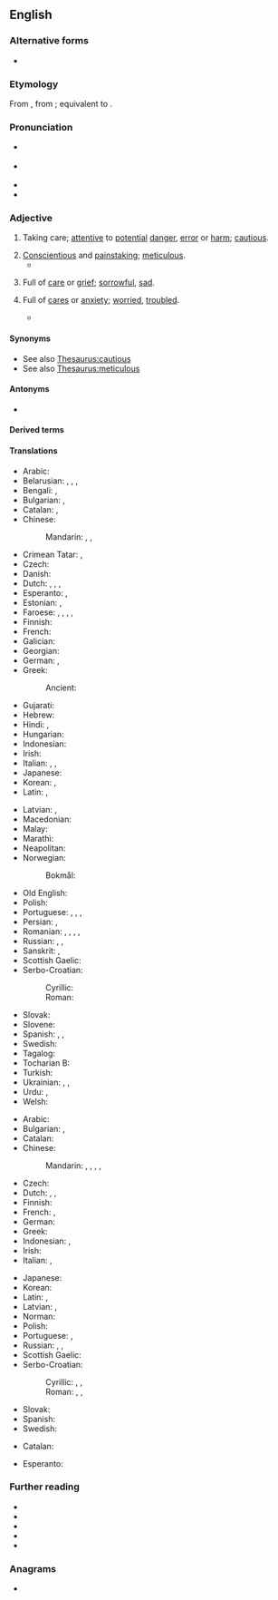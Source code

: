 ==English==

===Alternative forms===
* {{l|en|carefull}} {{q|obsolete}}

===Etymology===
{{root|en|ine-pro|*ǵeh₂r-}}
From {{inh|en|enm|careful}}, from {{inh|en|ang|carful}}; equivalent to {{suffix|en|care|ful|pos=adjective}}.

===Pronunciation===
* {{a|UK}} {{IPA|en|/ˈkɛːfəl/}}
* {{a|US}} {{IPA|en|/ˈkɛ(ə)ɹfəl/}}
* {{audio|en|en-us-careful.ogg|Audio (US)}}
* {{rhymes|en|ɛː(ɹ)fəl|ɛəɹfəl|s=2}}

===Adjective===
{{en-adj|[[more]] careful|carefuller|sup=[[most]] careful}}

# Taking care; [[attentive]] to [[potential]] [[danger]], [[error]] or [[harm]]; [[cautious]].
#: {{ux|en|He was a slow and '''careful''' driver.}}
#: {{ux|en|Be very '''careful''' while trekking through the jungle.}}
# [[conscientious|Conscientious]] and [[painstaking]]; [[meticulous]].
#* {{quote-journal|1=en|year=2019|author=Li Huang|author2=James Lambert|title=Another Arrow for the Quiver: A New Methodology for Multilingual Researchers|journal=Journal of Multilingual and Multicultural Development|doi=10.1080/01434632.2019.1596115|page=7|text=At the same time, we were cognisant that '''careful''' scholars should never solely rely on their own impressionistic observations, and, that our own impressions were inexact and not capable of being quantified.}}
#: {{ux|en|They made a '''careful''' search of the crime scene.}}
# {{lb|en|obsolete}} Full of [[care]] or [[grief]]; [[sorrowful]], [[sad]].
# {{lb|en|obsolete}} Full of [[cares]] or [[anxiety]]; [[worried]], [[troubled]].
#* {{RQ:Spenser Faerie Queene|passage=Where through long watch, and late daies weary toile, / She soundly slept, and '''carefull''' thoughts did quite assoile.|3|1}}

====Synonyms====
* See also [[Thesaurus:cautious]]
* See also [[Thesaurus:meticulous]]

====Antonyms====
* {{l|en|careless}}

====Derived terms====
{{der2|en|be careful|be careful what you wish for|carefully|carefulness}}

====Translations====
{{trans-top|cautious}}
* Arabic: {{t+|ar|حَذِر}}
* Belarusian: {{t|be|асцяро́жны}}, {{t|be|пі́льны}}, {{t|be|ува́жлівы}}, {{t|be|акура́тны}}
* Bengali: {{t|bn|সতর্ক}}, {{t|bn|সাবধান}}
* Bulgarian: {{t+|bg|грижли́в}}, {{t+|bg|внима́телен}}
* Catalan: {{t|ca|cautelós}}, {{t|ca|anar amb compte}} {{qualifier|to be careful}}
* Chinese:
*: Mandarin: {{t+|cmn|當心}}, {{t+|cmn|当心|tr=dāngxīn}}, {{t+|cmn|小心|tr=xiǎoxīn}}
* Crimean Tatar: {{t|crh|[[saqt olmaq|saqt ol]]}}, {{t|crh|[[muqayt olmaq|muqayt ol]]}}
* Czech: {{t+|cs|opatrný}}
* Danish: {{t|da|forsigtig}}
* Dutch: {{t+|nl|voorzichtig}}, {{t+|nl|behoedzaam}}, {{t+|nl|omzichtig}}, {{t+|nl|prudent}}
* Esperanto: {{t|eo|zorga}}, {{t|eo|zorgema}}
* Estonian: {{t|et|ettevaatlik}}, {{t|et|tähelepanelik}}
* Faroese: {{t|fo|varin}}, {{t|fo|ansin}}, {{t|fo|varur}}, {{t|fo|hyggin}}, {{t|fo|gáin}}
* Finnish: {{t+|fi|varovainen}}
* French: {{t+|fr|prudent}}
* Galician: {{t|gl|cauto}}
* Georgian: {{t|ka|ყურადღებიანი}}
* German: {{t+|de|vorsichtig}}, {{t+|de|behutsam}}
* Greek: {{t+|el|προσεκτικός}}
*: Ancient: {{t|grc|ἐπιμελής}}
* Gujarati: {{t|gu|સાવધાન}}
* Hebrew: {{t|he|זהיר|tr=zahyr}}
* Hindi: {{t+|hi|सावधान}}, {{t+|hi|सतर्क}}
* Hungarian: {{t+|hu|óvatos}}
* Indonesian: {{t+|id|hati-hati}}
* Irish: {{t|ga|aireach}}
* Italian: {{t+|it|prudente}}, {{t+|it|cauto}}, {{t|it|to be careful|alt=fare attenzione}}
* Japanese: {{t|ja|思慮深い|tr=しりょぶかい, shiryobukai}}
* Korean: {{t+|ko|조심하다}}, {{t+|ko|신중하다}}
* Latin: {{t|la|curiosus}}, {{t+|la|cautus}}
{{trans-mid}}
* Latvian: {{t|lv|rūpīgs}}, {{t|lv|uzmanīgs}}
* Macedonian: {{t|mk|внимателен}}
* Malay: {{t+|ms|hati-hati}}
* Marathi: {{t|mr|सावध}}
* Neapolitan: {{t|nap|accuorto}}
* Norwegian:
*: Bokmål: {{t|nb|forsiktig}}
* Old English: {{t|ang|carful}}
* Polish: {{t+|pl|ostrożny}}
* Portuguese: {{t+|pt|cauteloso}}, {{t+|pt|cuidadoso}}, {{t+|pt|prudente}}, {{t+|pt|tomar cuidado}} {{qualifier|to be careful}}
* Persian: {{t|fa|مواظبت بودن|tr=movâzeb budan}}, {{t+|fa|محتاط|tr=mohtât}}
* Romanian: {{t+|ro|precaut}}, {{t+|ro|prudent}}, {{t+|ro|atent}}, {{t+|ro|îngrijit}}, {{t+|ro|grijuliu}}
* Russian: {{t+|ru|осторо́жный}}, {{t+|ru|внима́тельный}} {{qualifier|attentive}}, {{t+|ru|аккура́тный}}
* Sanskrit: {{t+|sa|सावधान}}, {{t+|sa|सतर्क}}
* Scottish Gaelic: {{t|gd|cùramach}}
* Serbo-Croatian:
*: Cyrillic: {{t|sh|о̏пре̄зан}}
*: Roman: {{t+|sh|ȍprēzan}}
* Slovak: {{t|sk|opatrný}}
* Slovene: {{t+|sl|skrben}}
* Spanish: {{t+|es|cauto}}, {{t+|es|cuidadoso}}, {{t|es|tener cuidado}} {{qualifier|to be careful}}
* Swedish: {{t+|sv|försiktig}}
* Tagalog: {{t|tl|maingat}}
* Tocharian B: {{t|txb|imassu}}
* Turkish: {{t+|tr|dikkatli}}
* Ukrainian: {{t|uk|обере́жний}}, {{t+|uk|акура́тний}}, {{t+|uk|ува́жний}}
* Urdu: {{t|ur|ساودھان|tr=sāvdhān}}, {{t|ur|سترک|tr=satark}}
* Welsh: {{t+|cy|gofalus}}
{{trans-bottom}}

{{trans-top|meticulous}}
* Arabic: {{t+|ar|دَقِيق}}
* Bulgarian: {{t+|bg|старателен}}, {{t+|bg|акуратен}}
* Catalan: {{t+|ca|curós}}
* Chinese:
*: Mandarin: {{t+|cmn|過細}}, {{t+|cmn|过细|tr=guòxì}}, {{t+|cmn|細緻}}, {{t+|cmn|细致|tr=xìzhì}}, {{t+|cmn|仔细|tr=zǐxì}}
* Czech: {{t+|cs|pečlivý}}
* Dutch: {{t+|nl|zorgvuldig}}, {{t+|nl|grondig}}, {{t+|nl|doortastend}}
* Finnish: {{t+|fi|huolellinen}}
* French: {{t+|fr|soigneux}}, {{t+|fr|attentif}}
* German: {{t+|de|sorgfältig}}
* Greek: {{t+|el|επιμελής}}
* Indonesian: {{t+|id|teliti}}, {{t+|id|cermat}}
* Irish: {{t|ga|curamach}}
* Italian: {{t+|it|accurato}}, {{t+|it|attento}}
{{trans-mid}}
* Japanese: {{t+|ja|注意深い|tr=ちゅういぶかい, chūibukai}}
* Korean: {{t|ko|[[주의]][[깊다|깊은]]}}
* Latin: {{t|la|meticulosus}}, {{t|la|diligens}}
* Latvian: {{t|lv|rūpīgs}}, {{t|lv|uzmanīgs}}
* Norman: {{t|nrf|souongneux}}
* Polish: {{t+|pl|drobiazgowy}}
* Portuguese: {{t+|pt|cuidadoso}}, {{t+|pt|meticuloso}}
* Russian: {{t+|ru|тща́тельный}}, {{t+|ru|аккура́тный}}, {{t+|ru|стара́тельный}}
* Scottish Gaelic: {{t|gd|cùramach}}
* Serbo-Croatian:
*: Cyrillic: {{t|sh|брѝжљив}}, {{t|sh|бри̏жан}}, {{t|sh|по̀мњив}}
*: Roman: {{t+|sh|brìžljiv}}, {{t+|sh|brȉžan}}, {{t+|sh|pòmnjiv}}
* Slovak: {{t|sk|starostlivý}}
* Spanish: {{t+|es|cuidadoso}}
* Swedish: {{t+|sv|noggrann}}
{{trans-bottom}}

{{checktrans-top}}
* Catalan: {{t-check|ca|acurat}}
{{trans-mid}}
* Esperanto: {{t-check|eo|zorgema}}
{{trans-bottom}}

===Further reading===
* {{R:OneLook}}
* {{R:Britannica Dictionary}}
* {{R:Macmillan Collocations}}
* {{R:Ozdic}}
* {{R:WordReference Collocations}}

===Anagrams===
* {{anagrams|en|a=aceflru|acreful}}